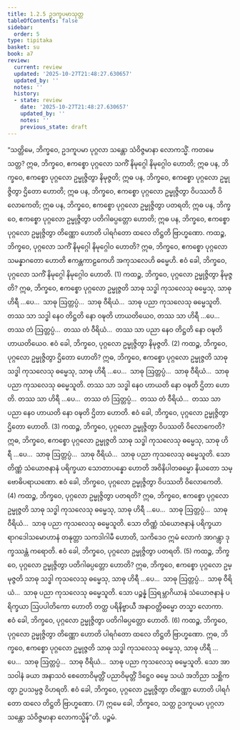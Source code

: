 ```yaml
---
title: 1.2.5 ဥဒကူပမာသုတ္တ
tableOfContents: false
sidebar:
  order: 5
type: tipitaka
basket: su
book: a7
review:
  current: review
  updated: '2025-10-27T21:48:27.630657'
  updated_by: ''
  notes: ''
  history:
  - state: review
    date: '2025-10-27T21:48:27.630657'
    updated_by: ''
    notes: ''
    previous_state: draft
---
```



<ReviewStatus review={frontmatter.review} showDetails={true} />

<HypothesisAnnotation frontmatter={frontmatter} />

<DynamicBreadcrumb />

<Division number="15" book="a7" e="ch" v="16" p="403">

<Paragraph number="68" book="a7">
“သတ္တိမေ, ဘိက္ခဝေ, ဥဒကူပမာ ပုဂ္ဂလာ သန္တော သံဝိဇ္ဇမာနာ လောကသ္မိံ. ကတမေ သတ္တ? ဣဓ, ဘိက္ခဝေ, ဧကစ္စော ပုဂ္ဂလော သကိံ နိမုဂ္ဂေါ နိမုဂ္ဂေါဝ ဟောတိ; ဣဓ ပန, ဘိက္ခဝေ, ဧကစ္စော ပုဂ္ဂလော ဥမ္မုဇ္ဇိတွာ နိမုဇ္ဇတိ; ဣဓ ပန, ဘိက္ခဝေ, ဧကစ္စော ပုဂ္ဂလော ဥမ္မုဇ္ဇိတွာ ဌိတော ဟောတိ; ဣဓ ပန, ဘိက္ခဝေ, ဧကစ္စော ပုဂ္ဂလော ဥမ္မုဇ္ဇိတွာ ဝိပဿတိ ဝိလောကေတိ; ဣဓ ပန, ဘိက္ခဝေ, ဧကစ္စော ပုဂ္ဂလော ဥမ္မုဇ္ဇိတွာ ပတရတိ; ဣဓ ပန, ဘိက္ခဝေ, ဧကစ္စော ပုဂ္ဂလော ဥမ္မုဇ္ဇိတွာ ပတိဂါဓပ္ပတ္တော ဟောတိ; ဣဓ ပန, ဘိက္ခဝေ, ဧကစ္စော ပုဂ္ဂလော ဥမ္မုဇ္ဇိတွာ တိဏ္ဏော ဟောတိ ပါရင်္ဂတော ထလေ တိဋ္ဌတိ ဗြာဟ္မဏော.
</Paragraph>

<Paragraph number="69" book="a7">
ကထဉ္စ, ဘိက္ခဝေ, ပုဂ္ဂလော သကိံ နိမုဂ္ဂေါ နိမုဂ္ဂေါဝ ဟောတိ? ဣဓ, ဘိက္ခဝေ, ဧကစ္စော ပုဂ္ဂလော သမန္နာဂတော ဟောတိ ဧကန္တကာဠကေဟိ အကုသလေဟိ ဓမ္မေဟိ. ဧဝံ ခေါ, ဘိက္ခဝေ, ပုဂ္ဂလော သကိံ နိမုဂ္ဂေါ နိမုဂ္ဂေါဝ ဟောတိ. (1)
</Paragraph>

<Paragraph number="70" book="a7">
ကထဉ္စ, ဘိက္ခဝေ, ပုဂ္ဂလော ဥမ္မုဇ္ဇိတွာ နိမုဇ္ဇတိ? ဣဓ, ဘိက္ခဝေ, ဧကစ္စော ပုဂ္ဂလော ဥမ္မုဇ္ဇတိ သာဓု သဒ္ဓါ ကုသလေသု ဓမ္မေသု, သာဓု ဟိရီ …ပေ…  သာဓု ဩတ္တပ္ပံ…  သာဓု ဝီရိယံ…  သာဓု ပညာ ကုသလေသု ဓမ္မေသူတိ. တဿ သာ သဒ္ဓါ နေဝ တိဋ္ဌတိ နော ဝဍ္ဎတိ ဟာယတိယေဝ, တဿ သာ ဟိရီ …ပေ…  တဿ တံ ဩတ္တပ္ပံ…  တဿ တံ ဝီရိယံ…  တဿ သာ ပညာ နေဝ တိဋ္ဌတိ နော ဝဍ္ဎတိ ဟာယတိယေဝ. ဧဝံ ခေါ, ဘိက္ခဝေ, ပုဂ္ဂလော ဥမ္မုဇ္ဇိတွာ နိမုဇ္ဇတိ. (2)
</Paragraph>

<Paragraph number="71" book="a7">
ကထဉ္စ, ဘိက္ခဝေ, ပုဂ္ဂလော ဥမ္မုဇ္ဇိတွာ ဌိတော ဟောတိ? ဣဓ, ဘိက္ခဝေ, ဧကစ္စော ပုဂ္ဂလော ဥမ္မုဇ္ဇတိ သာဓု သဒ္ဓါ ကုသလေသု ဓမ္မေသု, သာဓု ဟိရီ …ပေ…  သာဓု ဩတ္တပ္ပံ…  သာဓု ဝီရိယံ…  သာဓု ပညာ ကုသလေသု ဓမ္မေသူတိ. တဿ သာ သဒ္ဓါ နေဝ ဟာယတိ နော ဝဍ္ဎတိ ဌိတာ ဟောတိ. တဿ သာ ဟိရီ …ပေ…  တဿ တံ ဩတ္တပ္ပံ…  တဿ တံ ဝီရိယံ…  တဿ သာ ပညာ နေဝ ဟာယတိ နော ဝဍ္ဎတိ ဌိတာ ဟောတိ. ဧဝံ ခေါ, ဘိက္ခဝေ, ပုဂ္ဂလော ဥမ္မုဇ္ဇိတွာ ဌိတော ဟောတိ. (3)
</Paragraph>

<Paragraph number="72" book="a7">
ကထဉ္စ, ဘိက္ခဝေ, ပုဂ္ဂလော ဥမ္မုဇ္ဇိတွာ ဝိပဿတိ ဝိလောကေတိ? ဣဓ, ဘိက္ခဝေ, ဧကစ္စော ပုဂ္ဂလော ဥမ္မုဇ္ဇတိ သာဓု သဒ္ဓါ ကုသလေသု ဓမ္မေသု, သာဓု ဟိရီ …ပေ…  သာဓု ဩတ္တပ္ပံ…  သာဓု ဝီရိယံ…  သာဓု ပညာ ကုသလေသု ဓမ္မေသူတိ. သော တိဏ္ဏံ သံယောဇနာနံ ပရိက္ခယာ သောတာပန္နော ဟောတိ အဝိနိပါတဓမ္မော နိယတော သမ္ဗောဓိပရာယဏော. ဧဝံ ခေါ, ဘိက္ခဝေ, ပုဂ္ဂလော ဥမ္မုဇ္ဇိတွာ ဝိပဿတိ ဝိလောကေတိ. (4)
</Paragraph>

<Paragraph number="73" book="a7">
ကထဉ္စ, ဘိက္ခဝေ, ပုဂ္ဂလော ဥမ္မုဇ္ဇိတွာ ပတရတိ? ဣဓ, ဘိက္ခဝေ, ဧကစ္စော ပုဂ္ဂလော ဥမ္မုဇ္ဇတိ သာဓု သဒ္ဓါ ကုသလေသု ဓမ္မေသု, သာဓု ဟိရီ …ပေ…  သာဓု ဩတ္တပ္ပံ…  သာဓု ဝီရိယံ…  သာဓု ပညာ ကုသလေသု ဓမ္မေသူတိ. သော တိဏ္ဏံ သံယောဇနာနံ ပရိက္ခယာ ရာဂဒေါသမောဟာနံ တနုတ္တာ သကဒါဂါမီ ဟောတိ, သကိဒေဝ ဣမံ လောကံ အာဂန္တွာ ဒုက္ခဿန္တံ ကရောတိ. ဧဝံ ခေါ, ဘိက္ခဝေ, ပုဂ္ဂလော ဥမ္မုဇ္ဇိတွာ ပတရတိ. (5)
</Paragraph>

<Paragraph number="74" book="a7">
ကထဉ္စ, ဘိက္ခဝေ, ပုဂ္ဂလော ဥမ္မုဇ္ဇိတွာ ပတိဂါဓပ္ပတ္တော ဟောတိ? ဣဓ, ဘိက္ခဝေ, ဧကစ္စော ပုဂ္ဂလော ဥမ္မုဇ္ဇတိ သာဓု သဒ္ဓါ ကုသလေသု ဓမ္မေသု, သာဓု ဟိရီ …ပေ…  သာဓု ဩတ္တပ္ပံ…  သာဓု ဝီရိယံ…  သာဓု ပညာ ကုသလေသု ဓမ္မေသူတိ. သော ပဉ္စန္နံ ဩရမ္ဘာဂိယာနံ သံယောဇနာနံ ပရိက္ခယာ ဩပပါတိကော ဟောတိ တတ္ထ ပရိနိဗ္ဗာယီ အနာဝတ္တိဓမ္မော တသ္မာ လောကာ. ဧဝံ ခေါ, ဘိက္ခဝေ, ပုဂ္ဂလော ဥမ္မုဇ္ဇိတွာ ပတိဂါဓပ္ပတ္တော ဟောတိ. (6)
</Paragraph>

<Paragraph number="75" book="a7">
ကထဉ္စ, ဘိက္ခဝေ, ပုဂ္ဂလော ဥမ္မုဇ္ဇိတွာ တိဏ္ဏော ဟောတိ ပါရင်္ဂတော ထလေ တိဋ္ဌတိ ဗြာဟ္မဏော. ဣဓ, ဘိက္ခဝေ, ဧကစ္စော ပုဂ္ဂလော ဥမ္မုဇ္ဇတိ သာဓု သဒ္ဓါ ကုသလေသု ဓမ္မေသု, သာဓု ဟိရီ …ပေ…  သာဓု ဩတ္တပ္ပံ…  သာဓု ဝီရိယံ…  သာဓု ပညာ ကုသလေသု ဓမ္မေသူတိ. သော အာသဝါနံ ခယာ အနာသဝံ စေတောဝိမုတ္တိံ ပညာဝိမုတ္တိံ ဒိဋ္ဌေဝ ဓမ္မေ သယံ အဘိညာ သစ္ဆိကတွာ ဥပသမ္ပဇ္ဇ ဝိဟရတိ. ဧဝံ ခေါ, ဘိက္ခဝေ, ပုဂ္ဂလော ဥမ္မုဇ္ဇိတွာ တိဏ္ဏော ဟောတိ ပါရင်္ဂတော ထလေ တိဋ္ဌတိ ဗြာဟ္မဏော. (7)
</Paragraph>

<Paragraph number="76" book="a7">
ဣမေ ခေါ, ဘိက္ခဝေ, သတ္တ ဥဒကူပမာ ပုဂ္ဂလာ သန္တော သံဝိဇ္ဇမာနာ လောကသ္မိန်”တိ.

</Paragraph>
</Division>

<Paragraph number="77" type="center" book="a7">
ပဉ္စမံ.
</Paragraph>